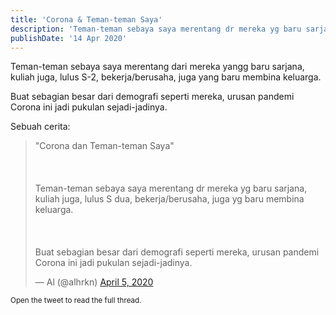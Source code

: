 ```yaml
---
title: 'Corona & Teman-teman Saya'
description: 'Teman-teman sebaya saya merentang dr mereka yg baru sarjana, kuliah juga, lulus S dua, bekerja/berusaha, juga yg baru membina keluarga. Buat sebagian besar dari demografi seperti mereka, urusan pandemi Corona ini jadi pukulan sejadi-jadinya.'
publishDate: '14 Apr 2020'
---
```


Teman-teman sebaya saya merentang dari mereka yangg baru sarjana, kuliah juga, lulus S-2, bekerja/berusaha, juga yang baru membina keluarga. 

Buat sebagian besar dari demografi seperti mereka, urusan pandemi Corona ini jadi pukulan sejadi-jadinya.

Sebuah cerita:

<blockquote class="twitter-tweet"><p lang="in" dir="ltr">&quot;Corona dan Teman-teman Saya&quot;<br></br><br></br>Teman-teman sebaya saya merentang dr mereka yg baru sarjana, kuliah juga, lulus S dua, bekerja/berusaha, juga yg baru membina keluarga.<br></br><br></br>Buat sebagian besar dari demografi seperti mereka, urusan pandemi Corona ini jadi pukulan sejadi-jadinya.</p>&mdash; Al (@alhrkn) <a href="https://twitter.com/alhrkn/status/1246640516495577089?ref_src=twsrc%5Etfw">April 5, 2020</a></blockquote> <script async src="https://platform.twitter.com/widgets.js" charset="utf-8"></script>

<small> Open the tweet to read the full thread.</small>